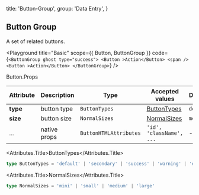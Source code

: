 
  title: 'Button-Group',
  group: 'Data Entry',
}

## Button Group

A set of related buttons.

<Playground
  title="Basic"
  scope={{ Button, ButtonGroup }}
  code={`
<ButtonGroup ghost type="success">
  <Button >Action</Button>
  <span />
  <Button >Action</Button>
</ButtonGroup>
`} />

<Attributes edit="/pages/en-us/components/button-group.mdx">
<Attributes.Title>Button.Props</Attributes.Title>

| Attribute | Description | Type | Accepted values | Default
| ---------- | ---------- | ---- |  -------------- | ------ |
| **type** | button type | `ButtonTypes` | [ButtonTypes](#buttontypes) | `default` |
| **size** | button size | `NormalSizes` | [NormalSizes](#normalsizes) | `medium` |
| ... | native props | `ButtonHTMLAttributes` | `'id', 'className', ...` | - |

<Attributes.Title>ButtonTypes</Attributes.Title>

```ts
type ButtonTypes = 'default' | 'secondary' | 'success' | 'warning' | 'error' | 'abort'
```

<Attributes.Title>NormalSizes</Attributes.Title>

```ts
type NormalSizes = 'mini' | 'small' | 'medium' | 'large'
```

</Attributes>

